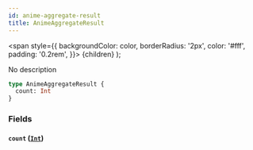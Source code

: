 ```yaml
---
id: anime-aggregate-result
title: AnimeAggregateResult
---
```


<span
style={{
      backgroundColor: color,
      borderRadius: '2px',
      color: '#fff',
      padding: '0.2rem',
    }}>
{children}
</span>
);

No description

```graphql
type AnimeAggregateResult {
  count: Int
}
```

### Fields

#### `count` ([`Int`](/docs/schema/scalars/int))
